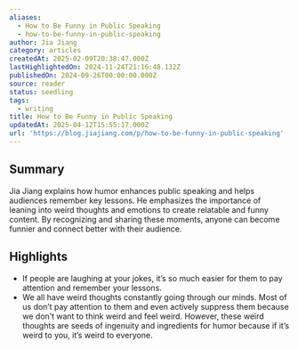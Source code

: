 ```yaml
---
aliases:
  - How to Be Funny in Public Speaking
  - how-to-be-funny-in-public-speaking
author: Jia Jiang
category: articles
createdAt: 2025-02-09T20:38:47.000Z
lastHighlightedOn: 2024-11-24T21:16:48.132Z
publishedOn: 2024-09-26T00:00:00.000Z
source: reader
status: seedling
tags:
  - writing
title: How to Be Funny in Public Speaking
updatedAt: 2025-04-12T15:55:17.000Z
url: 'https://blog.jiajiang.com/p/how-to-be-funny-in-public-speaking'
---
```

## Summary

Jia Jiang explains how humor enhances public speaking and helps audiences remember key lessons. He emphasizes the importance of leaning into weird thoughts and emotions to create relatable and funny content. By recognizing and sharing these moments, anyone can become funnier and connect better with their audience.

## Highlights

- If people are laughing at your jokes, it’s so much easier for them to pay attention and remember your lessons.
- We all have weird thoughts constantly going through our minds. Most of us don’t pay attention to them and even actively suppress them because we don’t want to think weird and feel weird.
  However, these weird thoughts are seeds of ingenuity and ingredients for humor because if it’s weird to you, it’s weird to everyone.
